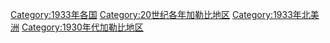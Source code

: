 [[Category:1933年各国|Category:1933年各国]]
[[Category:20世纪各年加勒比地区|Category:20世纪各年加勒比地区]]
[[Category:1933年北美洲|Category:1933年北美洲]]
[[Category:1930年代加勒比地区|Category:1930年代加勒比地区]]